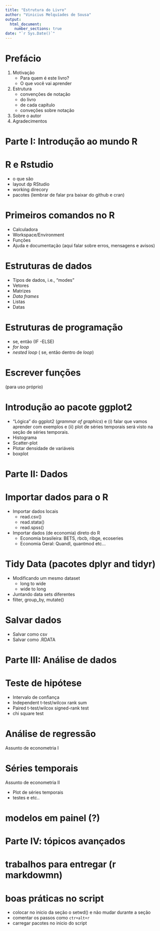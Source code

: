 ```yaml
---
title: "Estrutura do Livro"
author: "Vinicius Melquíades de Sousa"
output: 
  html_document:
    number_sections: true
date: "`r Sys.Date()`"
---
```


# Prefácio {-} 

1. Motivação
    - Para quem é este livro?
    - O que você vai aprender
2. Estrutura 
    - convenções de notação
    - do livro
    - de cada capítulo
    - conveções sobre notação
3. Sobre o autor
4. Agradecimentos


#  Parte I: Introdução ao mundo R {-}

# R e Rstudio

- o que são
- layout dp RStudio
- working direcory
- pacotes (lembrar de falar pra baixar do github e cran)

# Primeiros comandos no R

- Calculadora
- Workspace/Environment
- Funções
- Ajuda e documentação (aqui falar sobre erros, mensagens e avisos)

# Estruturas de dados

- Tipos de dados, i.e., "modes"
- Vetores
- Matrizes
- *Data frames*
- Listas
- Datas

# Estruturas de programação

- se, então (IF -ELSE)
- *for loop*
- *nested loop* ( se, então dentro de *loop*)

# Escrever funções 

(para uso próprio)

# Introdução ao pacote ggplot2

- "Lógica" do ggplot2 (*grammar of graphics*) e (i) falar que vamos aprender com exemplos e (ii) plot de séries temporais será visto na seção de séries temporais.
- Histograma
- Scatter-plot
- Plotar densidade de variáveis
- boxplot

# Parte II: Dados {-}

# Importar dados para o R

- Importar dados locais
    - read.csv()
    - read.stata()
    - read.spss() 
- Importar dados (de economia) direto do R 
    - Economia brasileira: BETS, rbcb, ribge, ecoseries
    - Economia Geral: Quandl, quantmod etc...

# Tidy Data (pacotes dplyr and tidyr)

- Modificando um mesmo dataset
    - long to wide
    - wide to long
- Juntando data sets diferentes
- filter, group_by, mutate()

# Salvar dados

- Salvar como csv
- Salvar como .RDATA

# Parte III: Análise de dados {-}

# Teste de hipótese

- Intervalo de confiança
- Independent t-test/wilcox rank sum
- Paired t-test/wilcox signed-rank test
- chi square test

# Análise de regressão

Assunto de econometria I

# Séries temporais

Assunto de econometria II
    
- Plot de séries temporais
- testes e etc..

# modelos em painel (?)


# Parte IV: tópicos avançados

# trabalhos para entregar (r markdowmn)

# boas práticas no script

- colocar no inicio da seção o setwd() e não mudar durante a seção
- comentar os passos como `ctr+alt+r`
- carregar pacotes no inicio do script